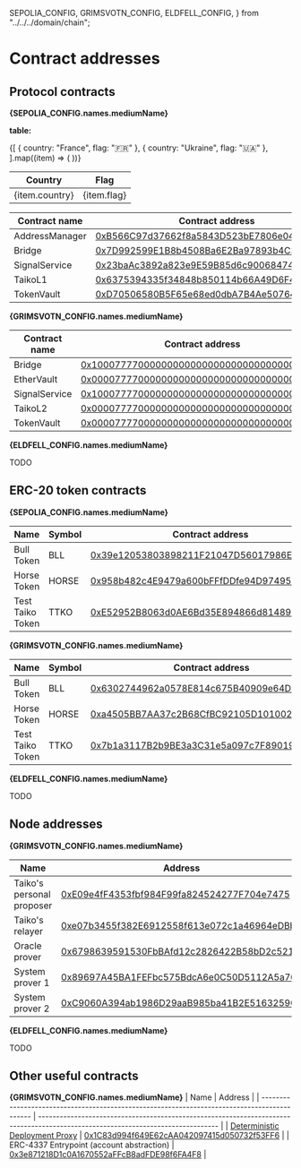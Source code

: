   SEPOLIA_CONFIG,
  GRIMSVOTN_CONFIG,
  ELDFELL_CONFIG,
} from "../../../domain/chain";

# Contract addresses

## Protocol contracts

**{SEPOLIA_CONFIG.names.mediumName}**

**table:**

<table>
  <thead>
    <tr>
      <th>Country</th>
      <th>Flag</th>
    </tr>
  </thead>
  <tbody>
    {[
      { country: "France", flag: "🇫🇷" },
      { country: "Ukraine", flag: "🇺🇦" },
    ].map((item) => (
      <tr key={item.country}>
        <td>{item.country}</td>
        <td>{item.flag}</td>
      </tr>
    ))}
  </tbody>
</table>

| Contract name  | Contract address                                                                                                              |
| -------------- | ----------------------------------------------------------------------------------------------------------------------------- |
| AddressManager | [0xB566C97d37662f8a5843D523bE7806e04b02D99d](https://sepolia.etherscan.io/address/0xB566C97d37662f8a5843D523bE7806e04b02D99d) |
| Bridge         | [0x7D992599E1B8b4508Ba6E2Ba97893b4C36C23A28](https://sepolia.etherscan.io/address/0x7D992599E1B8b4508Ba6E2Ba97893b4C36C23A28) |
| SignalService  | [0x23baAc3892a823e9E59B85d6c90068474fe60086](https://sepolia.etherscan.io/address/0x23baAc3892a823e9E59B85d6c90068474fe60086) |
| TaikoL1        | [0x6375394335f34848b850114b66A49D6F47f2cdA8](https://sepolia.etherscan.io/address/0x6375394335f34848b850114b66A49D6F47f2cdA8) |
| TokenVault     | [0xD70506580B5F65e68ed0dbA7B4Ae507641C48197](https://sepolia.etherscan.io/address/0xD70506580B5F65e68ed0dbA7B4Ae507641C48197) |

**{GRIMSVOTN_CONFIG.names.mediumName}**

| Contract name | Contract address                                                                                                                 |
| ------------- | -------------------------------------------------------------------------------------------------------------------------------- |
| Bridge        | [0x1000777700000000000000000000000000000004](https://explorer.test.taiko.xyz/address/0x1000777700000000000000000000000000000004) |
| EtherVault    | [0x0000777700000000000000000000000000000003](https://explorer.test.taiko.xyz/address/0x0000777700000000000000000000000000000003) |
| SignalService | [0x1000777700000000000000000000000000000007](https://explorer.test.taiko.xyz/address/0x1000777700000000000000000000000000000007) |
| TaikoL2       | [0x0000777700000000000000000000000000000001](https://explorer.test.taiko.xyz/address/0x0000777700000000000000000000000000000001) |
| TokenVault    | [0x0000777700000000000000000000000000000002](https://explorer.test.taiko.xyz/address/0x0000777700000000000000000000000000000002) |

**{ELDFELL_CONFIG.names.mediumName}**

TODO

## ERC-20 token contracts

**{SEPOLIA_CONFIG.names.mediumName}**

| Name             | Symbol | Contract address                                                                                                              |
| ---------------- | ------ | ----------------------------------------------------------------------------------------------------------------------------- |
| Bull Token       | BLL    | [0x39e12053803898211F21047D56017986E0f070c1](https://sepolia.etherscan.io/address/0x39e12053803898211F21047D56017986E0f070c1) |
| Horse Token      | HORSE  | [0x958b482c4E9479a600bFFfDDfe94D974951Ca3c7](https://sepolia.etherscan.io/address/0x958b482c4E9479a600bFFfDDfe94D974951Ca3c7) |
| Test Taiko Token | TTKO   | [0xE52952B8063d0AE6Bd35E894866d8148976ce645](https://sepolia.etherscan.io/address/0xE52952B8063d0AE6Bd35E894866d8148976ce645) |

**{GRIMSVOTN_CONFIG.names.mediumName}**

| Name             | Symbol | Contract address                                                                                                                 |
| ---------------- | ------ | -------------------------------------------------------------------------------------------------------------------------------- |
| Bull Token       | BLL    | [0x6302744962a0578E814c675B40909e64D9966B0d](https://explorer.test.taiko.xyz/address/0x6302744962a0578E814c675B40909e64D9966B0d) |
| Horse Token      | HORSE  | [0xa4505BB7AA37c2B68CfBC92105D10100220748EB](https://explorer.test.taiko.xyz/address/0xa4505BB7AA37c2B68CfBC92105D10100220748EB) |
| Test Taiko Token | TTKO   | [0x7b1a3117B2b9BE3a3C31e5a097c7F890199666aC](https://explorer.test.taiko.xyz/address/0x7b1a3117B2b9BE3a3C31e5a097c7F890199666aC) |

**{ELDFELL_CONFIG.names.mediumName}**

TODO

## Node addresses

**{GRIMSVOTN_CONFIG.names.mediumName}**

| Name                      | Address                                                                                                                       |
| ------------------------- | ----------------------------------------------------------------------------------------------------------------------------- |
| Taiko's personal proposer | [0xE09e4fF4353fbf984F99fa824524277F704e7475](https://sepolia.etherscan.io/address/0xE09e4fF4353fbf984F99fa824524277F704e7475) |
| Taiko's relayer           | [0xe07b3455f382E6912558f613e072c1a46964eDBb](https://sepolia.etherscan.io/address/0xe07b3455f382E6912558f613e072c1a46964eDBb) |
| Oracle prover             | [0x6798639591530FbBAfd12c2826422B58bD2c5219](https://sepolia.etherscan.io/address/0x6798639591530FbBAfd12c2826422B58bD2c5219) |
| System prover 1           | [0x89697A45BA1FEFbc575BdcA6e0C50D5112A5a766](https://sepolia.etherscan.io/address/0x89697A45BA1FEFbc575BdcA6e0C50D5112A5a766) |
| System prover 2           | [0xC9060A394ab1986D29aaB985ba41B2E516325900](https://sepolia.etherscan.io/address/0xC9060A394ab1986D29aaB985ba41B2E516325900) |

**{ELDFELL_CONFIG.names.mediumName}**

TODO

## Other useful contracts

**{GRIMSVOTN_CONFIG.names.mediumName}**
| Name | Address |
| -------------------------------------------------------------------------------------------- | -------------------------------------------------------------------------------------------------------------------------------- |
| [Deterministic Deployment Proxy](https://github.com/Arachnid/deterministic-deployment-proxy) | [0x1C83d994f649E62cAA042097415d050732f53FF6](https://explorer.test.taiko.xyz/address/0x1C83d994f649E62cAA042097415d050732f53FF6) |
| ERC-4337 Entrypoint (account abstraction) | [0x3e871218D1c0A1670552aFFcB8adFDE98f6FA4F8](https://explorer.test.taiko.xyz/address/0x3e871218D1c0A1670552aFFcB8adFDE98f6FA4F8) |
